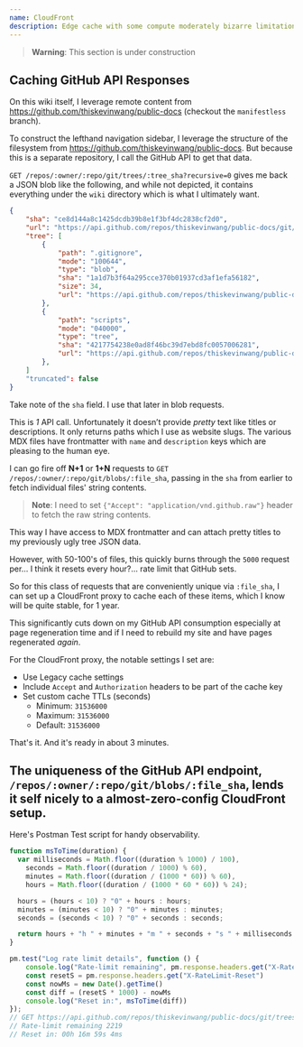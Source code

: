 ```yaml
---
name: CloudFront
description: Edge cache with some compute moderately bizarre limitations
---
```


> **Warning**: This section is under construction

## Caching GitHub API Responses

On this wiki itself, I leverage remote content from https://github.com/thiskevinwang/public-docs
(checkout the `manifestless` branch).

To construct the lefthand navigation sidebar, I leverage the structure of the filesystem from
https://github.com/thiskevinwang/public-docs. But because this is a separate repository,
I call the GitHub API to get that data.

`GET /repos/:owner/:repo/git/trees/:tree_sha?recursive=0` gives me back a JSON blob like the following,
and while not depicted, it contains everything under the `wiki` directory which is what I ultimately want.

```json
{
    "sha": "ce8d144a8c1425dcdb39b8e1f3bf4dc2838cf2d0",
    "url": "https://api.github.com/repos/thiskevinwang/public-docs/git/trees/ce8d144a8c1425dcdb39b8e1f3bf4dc2838cf2d0",
    "tree": [
        {
            "path": ".gitignore",
            "mode": "100644",
            "type": "blob",
            "sha": "1a1d7b3f64a295cce370b01937cd3af1efa56182",
            "size": 34,
            "url": "https://api.github.com/repos/thiskevinwang/public-docs/git/blobs/1a1d7b3f64a295cce370b01937cd3af1efa56182"
        },
        {
            "path": "scripts",
            "mode": "040000",
            "type": "tree",
            "sha": "4217754238e0ad8f46bc39d7ebd8fc0057006281",
            "url": "https://api.github.com/repos/thiskevinwang/public-docs/git/trees/4217754238e0ad8f46bc39d7ebd8fc0057006281"
        },
    ]
    "truncated": false
}        
```

Take note of the `sha` field. I use that later in blob requests.

This is *1* API call. Unfortunately it doesn’t provide _pretty_ text like titles or descriptions. 
It only returns paths which I use as website slugs. The various MDX files have frontmatter with
`name` and `description` keys which are pleasing to the human eye.

I can go fire off **N+1** or **1+N** requests to `GET /repos/:owner/:repo/git/blobs/:file_sha`,
passing in the `sha` from earlier to fetch individual files' string contents.

> **Note**: I need to set `{"Accept": "application/vnd.github.raw"}` header to fetch the raw string contents.

This way I have access to MDX frontmatter and can attach pretty titles to my previously ugly
tree JSON data.

However, with 50-100's of files, this quickly burns through the `5000` request per... I think it resets every hour?...
rate limit that GitHub sets.

So for this class of requests that are conveniently unique via `:file_sha`, I can set up a 
CloudFront proxy to cache each of these items, which I know will be quite stable, for 1 year.

This significantly cuts down on my GitHub API consumption especially at page regeneration time
and if I need to rebuild my site and have pages regenerated _again_.

For the CloudFront proxy, the notable settings I set are:

- Use Legacy cache settings
- Include `Accept` and `Authorization` headers to be part of the cache key
- Set custom cache TTLs (seconds)
  - Minimum: `31536000` 
  - Maximum: `31536000`
  - Default: `31536000`

That's it. And it's ready in about 3 minutes.

The uniqueness of the GitHub API endpoint, `/repos/:owner/:repo/git/blobs/:file_sha`, lends it 
self nicely to a almost-zero-config CloudFront setup.
---

Here's Postman Test script for handy observability.

```js
function msToTime(duration) {
  var milliseconds = Math.floor((duration % 1000) / 100),
    seconds = Math.floor((duration / 1000) % 60),
    minutes = Math.floor((duration / (1000 * 60)) % 60),
    hours = Math.floor((duration / (1000 * 60 * 60)) % 24);

  hours = (hours < 10) ? "0" + hours : hours;
  minutes = (minutes < 10) ? "0" + minutes : minutes;
  seconds = (seconds < 10) ? "0" + seconds : seconds;

  return hours + "h " + minutes + "m " + seconds + "s " + milliseconds + "ms";
}

pm.test("Log rate limit details", function () {
    console.log("Rate-limit remaining", pm.response.headers.get("X-RateLimit-Remaining"))
    const resetS = pm.response.headers.get("X-RateLimit-Reset")
    const nowMs = new Date().getTime()
    const diff = (resetS * 1000) - nowMs
    console.log("Reset in:", msToTime(diff))
});
// GET https://api.github.com/repos/thiskevinwang/public-docs/git/trees/manifestless?recursive=0
// Rate-limit remaining 2219
// Reset in: 00h 16m 59s 4ms
```